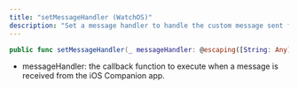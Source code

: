 ```yaml
---
title: "setMessageHandler (WatchOS)"
description: "Set a message handler to handle the custom message sent from sendMessage function"
---
```

```swift
public func setMessageHandler(_ messageHandler: @escaping([String: Any]) -> Void)

```

*   messageHandler: the callback function to execute when a message is received from the iOS Companion app.



